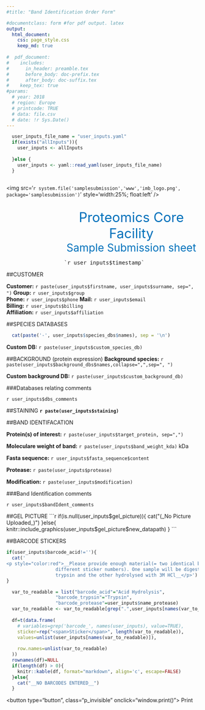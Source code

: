 ```yaml
---
#title: "Band Identification Order Form"

#documentclass: form #for pdf output. latex
output:
  html_document:
    css: page_style.css
    keep_md: true
    
#  pdf_document:
#    includes:
#      in_header: preamble.tex
#      before_body: doc-prefix.tex
#      after_body: doc-suffix.tex
#    keep_tex: true
#params:
  # year: 2018
  # region: Europe
  # printcode: TRUE
  # data: file.csv
  # date: !r Sys.Date()
---
```





```r
  user_inputs_file_name = "user_inputs.yaml" 
  if(exists("allInputs")){
    user_inputs <- allInputs
    
  }else {
    user_inputs <- yaml::read_yaml(user_inputs_file_name)
  }
 
```


<!-- <div style='width:800px'> -->

<!-- <div class='header' style='margin-bottom:50px;'> -->
<!-- <img src='`r system.file('extdata','imb_logo.png', package='cfpscripts')`' style='width:250px;' /> -->
<!-- <p style='color:#0071BB; font-size:2.5em; float:right; margin:100px 100px 0px 0px;'>Proteomics Core Facility</p> -->
<!-- <p style='color:#0071BB; font-size:2em; align:center; margin:0px 0px 0px 0px;'>Sample Submission sheet</p> -->
<!-- <p style='float:right; '>`r user_inputs$timestamp`</p> -->

<!-- </div> -->
<!-- </div> -->


<div class='header' style='width:100%;clear:both; display:block'>

<img src='`r system.file('samplesubmission','www','imb_logo.png', package='samplesubmission')`' style='width:25%; float:left' />
<div class='titel' style='width:70%; float:right'>
<p style='color:#0071BB; font-size:2.5em;text-align: center; margin:30px 0px 0px 0px;'>Proteomics Core Facility</p>
<p style='color:#0071BB; font-size:2em; text-align:center; margin:0px 0px 0px 0px;'>Sample Submission sheet</p>
<p style='float:right; '><pre>`r user_inputs$timestamp`</pre></p>

</div>
</div>  

<div style="clear:both;">


##CUSTOMER

**Customer:** `r paste(user_inputs$firstname, user_inputs$surname, sep=", ")`
**Group:** `r user_inputs$group`  
**Phone:** `r user_inputs$phone`
**Mail:** `r user_inputs$email`  
**Billing:** `r user_inputs$billing`    
**Affiliation:** `r user_inputs$affiliation`    


##SPECIES DATABASES 

```r
  cat(paste('-', user_inputs$species_dbs$names), sep = '\n')
``` 

**Custom DB:** `r paste(user_inputs$custom_species_db)`

<!--
**Custom DB file\:** `r paste(user_inputs$custom_species_db_file$name)`
-->
##BACKGROUND (protein expression)
**Background species:** `r paste(user_inputs$background_dbs$names,collapse=",",sep=", ") `


**Custom background DB:**
`r paste(user_inputs$custom_background_db)`

<!--
**Custom background file\:**
`r paste(user_inputs$custom_background_db_file$name)`
-->

###Databases relating comments
<p class="comments"> `r user_inputs$dbs_comments`</p>


##STAINING
  **`r paste(user_inputs$staining)`**

##BAND IDENTIFACATION

**Protein(s) of interest:** `r paste(user_inputs$target_protein, sep=",")`

**Moleculare weight of band:** `r paste(user_inputs$band_weight_kda)` kDa

**Fasta sequence\:** `r user_inputs$fasta_sequence$content`

**Protease:** `r paste(user_inputs$protease)`

**Modification:** `r paste(user_inputs$modification)`

###Band Identification comments
<p class="comments"> `r user_inputs$bandIdent_comments`</p>

<div class="unbreakable", id="gel_picture">

##GEL PICTURE
```r
  if(is.null(user_inputs$gel_picture)){
    cat("(_No Picture Uploaded_)")
  }else{
    knitr::include_graphics(user_inputs$gel_picture$new_datapath)
  }
```
</div>


<!--
**BARCODE TRYPSIN:** `r paste(user_inputs$barcode_trypsin)`
**BARCODE ACID:** `r paste(user_inputs$barcode_acid)`
**BARCODE PROTEASE:** `r paste(user_inputs$barcode_protease)`
-->

<div id="stickers" class="unbreakable">
##BARCODE STICKERS
```r
if(user_inputs$barcode_acid!=''){
  cat('
<p style="color:red">__Please provide enough material(= two identical band but two 
                  different sticker numbers). One sample will be digested with 
                  trypsin and the other hydrolysed with 3M HCl__</p>')
}

```
```r
  var_to_readable = list("barcode_acid"="Acid Hydrolysis",
                  "barcode_trypsin"="Trypsin",
                  "barcode_protease"=user_inputs$name_protease)
  var_to_readable <- var_to_readable[grep(".",user_inputs[names(var_to_readable)])]
  
  df=t(data.frame(
    # variables=grep('barcode_', names(user_inputs), value=TRUE),
    sticker=rep("<span>Sticker</span>", length(var_to_readable)),
    values=unlist(user_inputs[names(var_to_readable)]),
    
    row.names=unlist(var_to_readable)
  ))
  rownames(df)=NULL
  if(length(df) > 0){
    knitr::kable(df, format="markdown", align='c', escape=FALSE)
  }else{
    cat("__NO BARCODES ENTERED__")
  }
```
</div>

</div> 

<button type="button", class="p_invisible"
onclick="window.print()">
Print</button>


